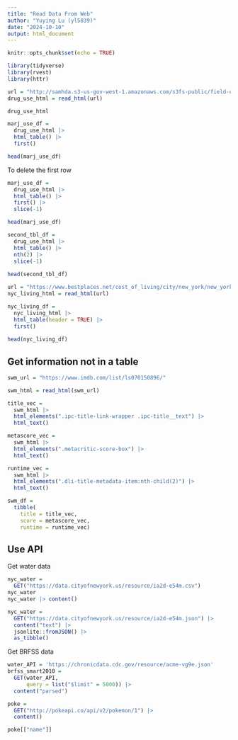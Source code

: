 ```yaml
---
title: "Read Data From Web"
author: "Yuying Lu (yl5839)"
date: "2024-10-10"
output: html_document
---
```


```r
knitr::opts_chunk$set(echo = TRUE)
```

```r
library(tidyverse)
library(rvest)
library(httr)
```

```r
url = "http://samhda.s3-us-gov-west-1.amazonaws.com/s3fs-public/field-uploads/2k15StateFiles/NSDUHsaeShortTermCHG2015.htm"
drug_use_html = read_html(url)

drug_use_html
```

```r
marj_use_df = 
  drug_use_html |>
  html_table() |> 
  first()

head(marj_use_df)
```

To delete the first row

```r
marj_use_df = 
  drug_use_html |>
  html_table() |> 
  first() |> 
  slice(-1)

head(marj_use_df)
```



```r
second_tbl_df = 
  drug_use_html |>
  html_table() |> 
  nth(2) |> 
  slice(-1)
  
head(second_tbl_df)

```



```r
url = "https://www.bestplaces.net/cost_of_living/city/new_york/new_york"
nyc_living_html = read_html(url)

nyc_living_df = 
  nyc_living_html |>
  html_table(header = TRUE) |> 
  first()
  
head(nyc_living_df)

```


## Get information not in a table


```r
swm_url = "https://www.imdb.com/list/ls070150896/"

swm_html = read_html(swm_url)

title_vec = 
  swm_html |>
  html_elements(".ipc-title-link-wrapper .ipc-title__text") |>
  html_text()

metascore_vec = 
  swm_html |>
  html_elements(".metacritic-score-box") |>
  html_text()

runtime_vec = 
  swm_html |>
  html_elements(".dli-title-metadata-item:nth-child(2)") |>
  html_text()

swm_df = 
  tibble(
    title = title_vec,
    score = metascore_vec,
    runtime = runtime_vec)

```

## Use API 

Get water data

```r
nyc_water = 
  GET("https://data.cityofnewyork.us/resource/ia2d-e54m.csv")
nyc_water
nyc_water |> content()
```

```r
nyc_water = 
  GET("https://data.cityofnewyork.us/resource/ia2d-e54m.json") |> 
  content("text") |>
  jsonlite::fromJSON() |>
  as_tibble()
```



Get BRFSS data

```r
water_API = 'https://chronicdata.cdc.gov/resource/acme-vg9e.json'
brfss_smart2010 = 
  GET(water_API,
      query = list("$limit" = 5000)) |> 
  content("parsed")

```

```r
poke = 
  GET("http://pokeapi.co/api/v2/pokemon/1") |>
  content()

poke[["name"]]
```



